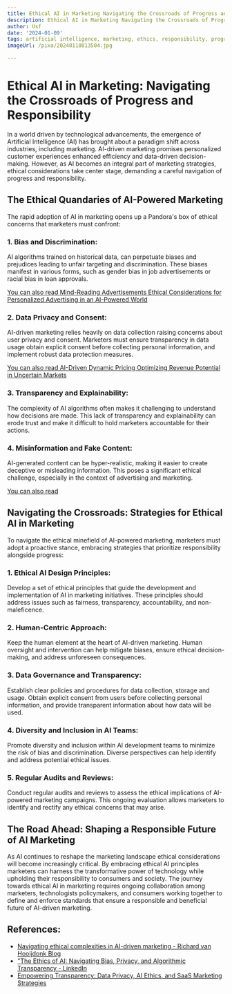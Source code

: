```yaml
---
title: Ethical AI in Marketing Navigating the Crossroads of Progress and Responsibility
description: Ethical AI in Marketing Navigating the Crossroads of Progress and Responsibility
author: Usf
date: '2024-01-09'
tags: artificial intelligence, marketing, ethics, responsibility, progress, crossroads
imageUrl: /pixa/20240118013504.jpg

---
```

# Ethical AI in Marketing: Navigating the Crossroads of  Progress and Responsibility

In a world driven by technological advancements, the  emergence  of Artificial Intelligence (AI) has brought about a paradigm shift across industries, including marketing. AI-driven marketing promises personalized customer experiences enhanced efficiency and data-driven decision-making. However, as AI becomes an integral part of marketing strategies, ethical  considerations take center stage, demanding a careful navigation of progress and responsibility.

## The Ethical Quandaries of AI-Powered Marketing

The rapid adoption of AI in marketing opens  up a Pandora's box of ethical concerns  that marketers must confront:

### 1. Bias and Discrimination:

AI algorithms trained on historical  data, can  perpetuate biases and prejudices leading to unfair targeting and discrimination. These biases manifest in various forms,  such as gender  bias in job advertisements or racial  bias in loan approvals.

[You can also read  Mind-Reading Advertisements Ethical Considerations for Personalized Advertising in an AI-Powered World](Mind-Reading%20Advertisements%20Ethical%20Considerations%20for%20Personalized%20Advertising%20in%20an%20AI-Powered%20World)


### 2. Data Privacy and Consent:

AI-driven marketing relies heavily on data collection raising  concerns about user privacy and consent. Marketers must ensure transparency  in data  usage obtain explicit consent before collecting  personal information, and implement robust data protection  measures.

[You can also read AI-Driven Dynamic Pricing Optimizing  Revenue  Potential in Uncertain Markets](AI-Driven%20Dynamic%20Pricing%20Optimizing%20Revenue%20Potential%20in%20Uncertain%20Markets)


### 3. Transparency and Explainability:

The complexity  of AI algorithms often makes it challenging to  understand how decisions are made. This lack  of transparency and explainability can  erode trust and make it  difficult to hold marketers accountable for their actions.

### 4. Misinformation and  Fake Content:

AI-generated content can be hyper-realistic, making it easier to create deceptive or  misleading information. This poses a significant ethical challenge, especially in  the context of advertising and marketing.

[You can also read ]()


## Navigating the Crossroads: Strategies for Ethical AI in Marketing

To navigate the  ethical minefield of AI-powered marketing, marketers must adopt a proactive stance,  embracing strategies that prioritize responsibility alongside progress:

### 1. Ethical AI  Design Principles:

Develop a set of ethical principles that guide the development and implementation of AI in marketing initiatives. These principles should  address issues such as  fairness, transparency, accountability, and non-maleficence.

### 2. Human-Centric Approach:

Keep  the human  element at the heart of AI-driven marketing. Human oversight and intervention can help mitigate biases, ensure ethical decision-making, and address unforeseen consequences.

### 3. Data Governance and Transparency:

Establish clear policies and procedures for data collection, storage and usage. Obtain explicit consent from users before collecting  personal information, and provide transparent  information about how data will be used.

### 4. Diversity and Inclusion in AI Teams:

Promote diversity and  inclusion within AI development  teams to minimize the risk of bias and  discrimination. Diverse perspectives can help identify and address potential ethical issues.

### 5. Regular Audits and  Reviews:

Conduct regular audits  and reviews to assess the ethical implications of AI-powered marketing campaigns. This ongoing  evaluation allows marketers to identify and rectify any ethical concerns that  may arise.

## The Road Ahead:  Shaping a Responsible Future of AI Marketing

As AI continues to reshape  the marketing landscape ethical considerations will become increasingly critical. By embracing ethical AI principles marketers can harness the transformative power of technology while upholding their responsibility to consumers and society. The journey towards ethical AI in marketing requires ongoing collaboration among marketers, technologists policymakers, and  consumers  working  together  to define  and enforce standards that ensure a responsible  and beneficial  future of  AI-driven marketing.

## References:
- [Navigating ethical complexities in AI-driven marketing - Richard van Hooijdonk Blog](https://blog.richardvanhooijdonk.com/en/navigating-ethical-complexities-in-ai-driven-marketing/)
- ["The Ethics of AI: Navigating Bias, Privacy, and Algorithmic Transparency - LinkedIn](https://www.linkedin.com/pulse/ethics-ai-navigating-bias-privacy-algorithmic-transparency)
- [Empowering Transparency: Data Privacy, AI Ethics, and SaaS Marketing Strategies](https://www.linkedin.com/pulse/empowering-transparency-data-privacy-ai-ethics-saas-sunil-tripathy-vnvvf?trk=article-ssr-frontend-pulse_more-articles_related-content-card)
